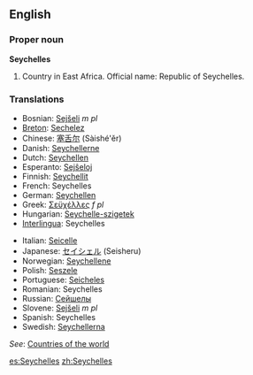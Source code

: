 ==English==

===Proper noun===
'''Seychelles'''

# Country in East Africa. Official name: Republic of Seychelles.

===Translations===
{{top}}
*Bosnian: [[Sejšeli]] ''m pl''
*[[Breton]]: [[Sechelez]]
*Chinese: [[塞舌尔]] (Sàishé'ěr)
*Danish: [[Seychellerne]]
*Dutch: [[Seychellen]]
*Esperanto: [[Sejŝeloj]]
*Finnish: [[Seychellit]]
*French: Seychelles
*German: [[Seychellen]]
*Greek: [[Σεϋχέλλες]] ''f pl''
*Hungarian: [[Seychelle-szigetek]]
*[[Interlingua]]: Seychelles
{{mid}}
*Italian: [[Seicelle]]
*Japanese: [[セイシェル]] (Seisheru)
*Norwegian: [[Seychellene]]
*Polish: [[Seszele]]
*Portuguese: [[Seicheles]]
*Romanian: Seychelles
*Russian: [[Сейшелы]]
*Slovene: [[Sejšeli]] ''m pl''
*Spanish: Seychelles
*Swedish: [[Seychellerna]]
{{bottom}}

''See'': [[Countries of the world]]

[[es:Seychelles]]
[[zh:Seychelles]]